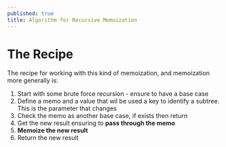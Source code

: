 ---
published: true
title: Algorithm for Recursive Memoization
---

# The Recipe

The recipe for working with this kind of memoization, and memoization more generally is:

1. Start with some brute force recursion - ensure to have a base case
2. Define a memo and a value that wil be used a key to identify a subtree. This is the parameter that changes
3. Check the memo as another base case, if exists then return
4. Get the new result ensuring to **pass through the memo**
5. **Memoize the new result**
6. Return the new result

